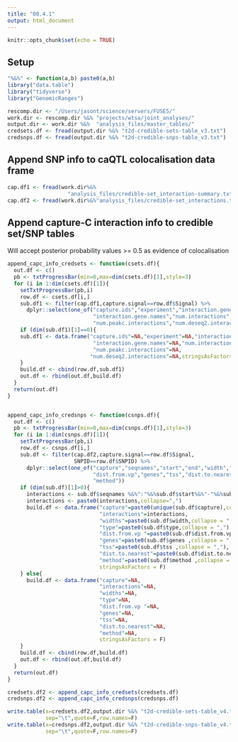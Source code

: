 ```yaml
---
title: "08.4.1"
output: html_document
---
```


```r
knitr::opts_chunk$set(echo = TRUE)
```

## Setup 

```r
"%&%" <- function(a,b) paste0(a,b)
library("data.table")
library("tidyverse")
library("GenomicRanges")

rescomp.dir <- "/Users/jasont/science/servers/FUSE5/"
work.dir <- rescomp.dir %&% "projects/wtsa/joint_analyses/"
output.dir <- work.dir %&%  "analysis_files/master_tables/"
credsets.df <- fread(output.dir %&% "t2d-credible-sets-table_v3.txt")
credsnps.df <- fread(output.dir %&% "t2d-credible-snps-table_v3.txt")
```


## Append SNP info to caQTL colocalisation data frame  

```r
cap.df1 <- fread(work.dir%&%
                   "analysis_files/credible-set_interaction-summary.txt")
cap.df2 <- fread(work.dir%&%"analysis_files/credible-set_interactions.txt")

```



## Append capture-C interaction info to credible set/SNP tables 

Will accept posterior probability values >= 0.5 as evidence of colocalisation 

```r

append_capc_info_credsets <- function(csets.df){
  out.df <- c() 
  pb <- txtProgressBar(min=0,max=dim(csets.df)[1],style=3)
  for (i in 1:dim(csets.df)[1]){
    setTxtProgressBar(pb,i)
    row.df <- csets.df[i,]
    sub.df1 <- filter(cap.df1,capture.signal==row.df$Signal) %>% 
      dplyr::select(one_of("capture.ids","experiment","interaction.genes",
                           "interaction.gene.names","num.interactions",
                           "num.peakc.interactions","num.deseq2.interactions"))
    if (dim(sub.df1)[1]==0){
    sub.df1 <- data.frame("capture.ids"=NA,"experiment"=NA,"interaction.genes"=NA,
                           "interaction.gene.names"=NA,"num.interactions"=NA,
                           "num.peakc.interactions"=NA,
                          "num.deseq2.interactions"=NA,stringsAsFactors = F)
    }
    build.df <- cbind(row.df,sub.df1)
    out.df <- rbind(out.df,build.df)
  }
  return(out.df)
}


append_capc_info_credsnps <- function(csnps.df){
  out.df <- c() 
  pb <- txtProgressBar(min=0,max=dim(csnps.df)[1],style=3)
  for (i in 1:dim(csnps.df)[1]){
    setTxtProgressBar(pb,i)
    row.df <- csnps.df[i,]
    sub.df <- filter(cap.df2,capture.signal==row.df$Signal,
                     SNPID==row.df$SNPID) %>% 
      dplyr::select(one_of("capture","seqnames","start","end","width","type",
                           "dist.from.vp","genes","tss","dist.to.nearest",
                           "method"))
    if (dim(sub.df)[1]>0){
      interactions <- sub.df$seqnames %&%":"%&%sub.df$start%&%"-"%&%sub.df$end
      interactions <- paste0(interactions,collapse=",")
      build.df <- data.frame("capture"=paste0(unique(sub.df$capture),collapse = ","),
                             "interactions"=interactions,
                             "widths"=paste0(sub.df$width,collapse = ","),
                             "type"=paste0(sub.df$type,collapse = ","),
                             "dist.from.vp "=paste0(sub.df$dist.from.vp ,collapse = ","),
                             "genes"=paste0(sub.df$genes ,collapse = ","),
                             "tss"=paste0(sub.df$tss ,collapse = ","),
                             "dist.to.nearest"=paste0(sub.df$dist.to.nearest ,collapse = ","),
                             "method"=paste0(sub.df$method ,collapse = ","),
                             stringsAsFactors = F)
    } else{
      build.df <- data.frame("capture"=NA,
                             "interactions"=NA,
                             "widths"=NA,
                             "type"=NA,
                             "dist.from.vp "=NA,
                             "genes"=NA,
                             "tss"=NA,
                             "dist.to.nearest"=NA,
                             "method"=NA,
                             stringsAsFactors = F)
    }
    build.df <- cbind(row.df,build.df)
    out.df <- rbind(out.df,build.df)    
  }
  return(out.df)
}


```

```r

credsets.df2 <- append_capc_info_credsets(credsets.df) 
credsnps.df2 <- append_capc_info_credsnps(credsnps.df)

```

```r
write.table(x=credsets.df2,output.dir %&% "t2d-credible-sets-table_v4.txt",
            sep="\t",quote=F,row.names=F)
write.table(x=credsnps.df2,output.dir %&% "t2d-credible-snps-table_v4.txt",
            sep="\t",quote=F,row.names=F)
```

